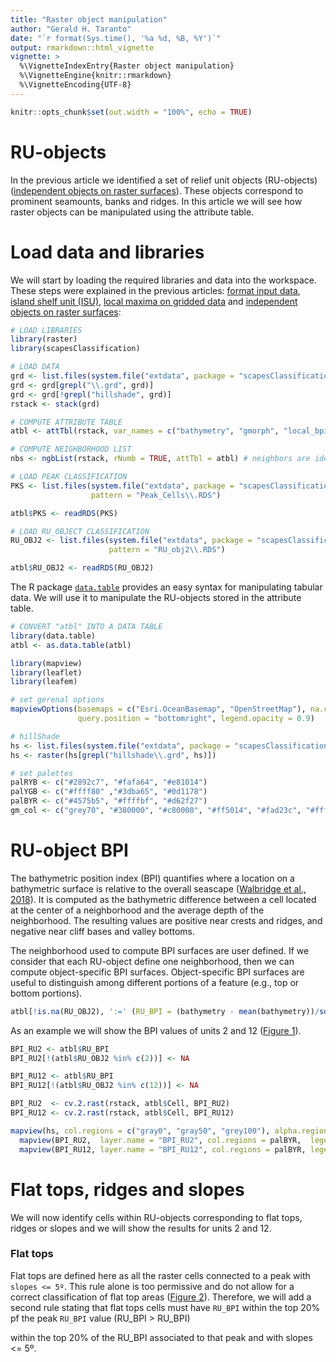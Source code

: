 ```yaml
---
title: "Raster object manipulation"
author: "Gerald H. Taranto"
date: "`r format(Sys.time(), '%a %d, %B, %Y')`"
output: rmarkdown::html_vignette
vignette: >
  %\VignetteIndexEntry{Raster object manipulation}
  %\VignetteEngine{knitr::rmarkdown}
  %\VignetteEncoding{UTF-8}
---
```


```r
knitr::opts_chunk$set(out.width = "100%", echo = TRUE)
```

# RU-objects

In the previous article we identified a set of relief unit objects (RU-objects) ([independent objects on raster surfaces](scapesClassification_02_4_OBJ.html)). These objects correspond to prominent seamounts, banks and ridges. In this article we will see how raster objects can be manipulated using the attribute table.

# Load data and libraries

We will start by loading the required libraries and data into the workspace. These steps were explained in the previous articles: [format input data](scapesClassification_02_1_DATA.html), [island shelf unit (ISU)](scapesClassification_02_2_ISU.html), [local maxima on gridded data](scapesClassification_02_3_PKS.html) and [independent objects on raster surfaces](scapesClassification_02_4_OBJ.html):

```r
# LOAD LIBRARIES
library(raster)
library(scapesClassification)

# LOAD DATA
grd <- list.files(system.file("extdata", package = "scapesClassification"), full.names = T)
grd <- grd[grepl("\\.grd", grd)]
grd <- grd[!grepl("hillshade", grd)]
rstack <- stack(grd)

# COMPUTE ATTRIBUTE TABLE
atbl <- attTbl(rstack, var_names = c("bathymetry", "gmorph", "local_bpi", "regional_bpi", "sd_bat", "slope"))

# COMPUTE NEIGHBORHOOD LIST
nbs <- ngbList(rstack, rNumb = TRUE, attTbl = atbl) # neighbors are identified by their row number in the attribute table

# LOAD PEAK CLASSIFICATION
PKS <- list.files(system.file("extdata", package = "scapesClassification"), full.names = T, 
                  pattern = "Peak_Cells\\.RDS")

atbl$PKS <- readRDS(PKS)

# LOAD RU_OBJECT CLASSIFICATION
RU_OBJ2 <- list.files(system.file("extdata", package = "scapesClassification"), full.names = T, 
                      pattern = "RU_obj2\\.RDS")

atbl$RU_OBJ2 <- readRDS(RU_OBJ2)
```

The R package [`data.table`](https://cran.r-project.org/web/packages/data.table/vignettes/datatable-intro.html) provides an easy syntax for manipulating tabular data. We will use it to manipulate the RU-objects stored in the attribute table.

```r
# CONVERT "atbl" INTO A DATA TABLE
library(data.table)
atbl <- as.data.table(atbl)
```

```r
library(mapview)
library(leaflet)
library(leafem)

# set gerenal options 
mapviewOptions(basemaps = c("Esri.OceanBasemap", "OpenStreetMap"), na.color = "grey88", homebutton = FALSE, 
               query.position = "bottomright", legend.opacity = 0.9)

# hillShade
hs <- list.files(system.file("extdata", package = "scapesClassification"), full.names = T)
hs <- raster(hs[grepl("hillshade\\.grd", hs)])

# set palettes
palRYB <- c("#2892c7", "#fafa64", "#e81014")
palYGB <- c("#ffff80" ,"#3dba65", "#0d1178")
palBYR <- c("#4575b5", "#ffffbf", "#d62f27")
gm_col <- c("grey70", "#380000", "#c80000", "#ff5014", "#fad23c", "#ffff3c", "#b4e614", "#3cfa96", "#0000ff", "#000038")
```

# RU-object BPI

The bathymetric position index (BPI) quantifies where a location on a bathymetric surface is relative to the overall seascape ([Walbridge et al., 2018](https://www.mdpi.com/2076-3263/8/3/94/htm)). It is computed as the bathymetric difference between a cell located at the center of a neighborhood and the average depth of the neighborhood. The resulting values are positive near crests and ridges, and negative near cliff bases and valley bottoms. 

The neighborhood used to compute BPI surfaces are user defined. If we consider that each RU-object define one neighborhood, then we can compute object-specific BPI surfaces. Object-specific BPI surfaces are useful to distinguish among different portions of a feature (e.g., top or bottom portions).

```r
atbl[!is.na(RU_OBJ2), ':=' (RU_BPI = (bathymetry - mean(bathymetry))/sd(bathymetry)), by = "RU_OBJ2"]
```

As an example we will show the BPI values of units 2 and 12 ([Figure 1](#figure1)). 

```r
BPI_RU2 <- atbl$RU_BPI
BPI_RU2[!(atbl$RU_OBJ2 %in% c(2))] <- NA

BPI_RU12 <- atbl$RU_BPI
BPI_RU12[!(atbl$RU_OBJ2 %in% c(12))] <- NA

BPI_RU2  <- cv.2.rast(rstack, atbl$Cell, BPI_RU2)
BPI_RU12 <- cv.2.rast(rstack, atbl$Cell, BPI_RU12)
```

<a id="figure1"></a>
```r
mapview(hs, col.regions = c("gray0", "gray50", "grey100"), alpha.regions=1, layer.name = "hillshade", legend = FALSE, label = FALSE) +
  mapview(BPI_RU2,  layer.name = "BPI_RU2", col.regions = palBYR,  legend = TRUE, alpha.regions = 0.8, na.color = "transparent") + 
  mapview(BPI_RU12, layer.name = "BPI_RU12", col.regions = palBYR, legend = TRUE, alpha.regions = 0.8, na.color = "transparent") 
```

# Flat tops, ridges and slopes

We will now identify cells within RU-objects corresponding to flat tops, ridges or slopes and we will show the results for units 2 and 12.

### Flat tops
Flat tops are defined here as all the raster cells connected to a peak with `slopes <= 5º`. This rule alone is too permissive and do not allow for a correct classification of flat top areas ([Figure 2](#figure2)). Therefore, we will add a second rule stating that flat tops cells must have `RU_BPI` within the top 20% pf the peak `RU_BPI` value (RU_BPI > RU_BPI)



within the top 20% of the RU_BPI associated to that peak and with slopes <= 5º.



